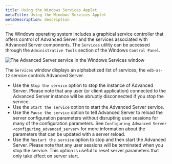 ```yaml
---
title: Using the Windows Services Applet
metaTitle: Using the Windows Services Applet
metaDescription: description
---
```


The Windows operating system includes a graphical service controller
that offers control of Advanced Server and the services associated with
Advanced Server components. The `Services` utility can be accessed
through the `Administrative Tools` section of the Windows `Control
Panel`.

![*The Advanced Server service in the Windows Services
window*](images/advanced_server_services.png)

The `Services` window displays an alphabetized list of services; the
`edb-as-12` service controls Advanced Server.

  - Use the `Stop the service` option to stop the instance of Advanced
    Server. Please note that any user (or client application) connected
    to the Advanced Server instance will be abruptly disconnected if you
    stop the service.
  - Use the `Start the service` option to start the Advanced Server
    service.
  - Use the `Pause the service` option to tell Advanced Server to reload
    the server configuration parameters without disrupting user sessions
    for many of the configuration parameters. See `Configuring Advanced
    Server <configuring_advanced_server>` for more information about the
    parameters that can be updated with a server reload.
  - Use the `Restart the service` option to stop and then start the
    Advanced Server. Please note that any user sessions will be
    terminated when you stop the service. This option is useful to reset
    server parameters that only take effect on server start.
